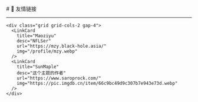 
<BaseLayout title="Friend">
  <BaseCard title="Friend">
# 🔗 友情链接

---

    <div class="grid grid-cols-2 gap-4">
      <LinkCard
        title="Maoziyu"
        desc="NFLSer"
        url="https://mzy.black-hole.asia/"
        img="/profile/mzy.webp"
      />
      <LinkCard
        title="SunMaple"
        desc="这个主题的作者"
        url="https://www.saroprock.com/"
        img="https://pic.imgdb.cn/item/66c9bc49d9c307b7e943e73d.webp"
      />
    </div>

  </BaseCard>
</BaseLayout>
